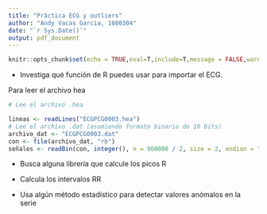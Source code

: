 ```yaml
---
title: "Pràctica ECG y outliers"
author: "Andy Vacas Garcia, 1600304"
date: "`r Sys.Date()`"
output: pdf_document
---
```


```r
knitr::opts_chunk$set(echo = TRUE,eval=T,include=T,message = FALSE,warning=FALSE)

```


- Investiga qué función de R puedes usar para importar el ECG.

Para leer el archivo hea

```r
# Lee el archivo .hea

lineas <- readLines("ECGPCG0003.hea")
# Lee el archivo .dat (asumiendo formato binario de 16 bits)
archivo_dat <- "ECGPCG0003.dat"
con <- file(archivo_dat, "rb")
señales <- readBin(con, integer(), n = 960000 / 2, size = 2, endian = "little")
```


- Busca alguna librería que calcule los picos R

- Calcula los intervalos RR

- Usa algún método estadístico para detectar valores anómalos en la serie